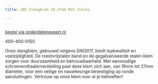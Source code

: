 ```yaml
---
title: ZOS Slangklem 16-27mm RVS 2stuks

---
```



<Image src={imageProduct} width={imageProduct.width} alt="" />

[bestel via onderdelenexpert.nl](https://www.onderdelenexpert.nl/zos-slangklem-16-27mm-rvs-2stuks-16-27)

400-400-0150

Onze slangklem, gebouwd volgens DIN3017, biedt topkwaliteit en veelzijdigheid. De roestvrijstalen band en de gegalvaniseerde stalen klem zorgen voor duurzaamheid en betrouwbaarheid. Met eenvoudige schroevendraaierverstelling past deze klem zich aan, van 16mm tot 27mm diameter, voor een veilige en nauwkeurige bevestiging op ronde aansluitingen. Vertrouw op onze klem voor al je behoeften!
